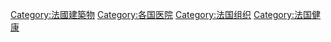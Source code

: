 [[Category:法國建築物|Category:法國建築物]]
[[Category:各国医院|Category:各国医院]]
[[Category:法国组织|Category:法国组织]]
[[Category:法国健康|Category:法国健康]]